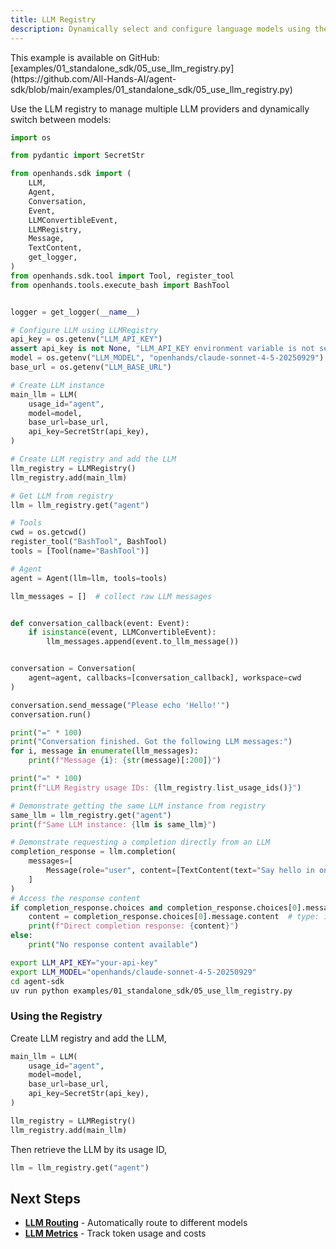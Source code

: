 ```yaml
---
title: LLM Registry
description: Dynamically select and configure language models using the LLM registry.
---
```


<Note>
This example is available on GitHub: [examples/01_standalone_sdk/05_use_llm_registry.py](https://github.com/All-Hands-AI/agent-sdk/blob/main/examples/01_standalone_sdk/05_use_llm_registry.py)
</Note>

Use the LLM registry to manage multiple LLM providers and dynamically switch between models:

```python icon="python" expandable examples/01_standalone_sdk/05_use_llm_registry.py
import os

from pydantic import SecretStr

from openhands.sdk import (
    LLM,
    Agent,
    Conversation,
    Event,
    LLMConvertibleEvent,
    LLMRegistry,
    Message,
    TextContent,
    get_logger,
)
from openhands.sdk.tool import Tool, register_tool
from openhands.tools.execute_bash import BashTool


logger = get_logger(__name__)

# Configure LLM using LLMRegistry
api_key = os.getenv("LLM_API_KEY")
assert api_key is not None, "LLM_API_KEY environment variable is not set."
model = os.getenv("LLM_MODEL", "openhands/claude-sonnet-4-5-20250929")
base_url = os.getenv("LLM_BASE_URL")

# Create LLM instance
main_llm = LLM(
    usage_id="agent",
    model=model,
    base_url=base_url,
    api_key=SecretStr(api_key),
)

# Create LLM registry and add the LLM
llm_registry = LLMRegistry()
llm_registry.add(main_llm)

# Get LLM from registry
llm = llm_registry.get("agent")

# Tools
cwd = os.getcwd()
register_tool("BashTool", BashTool)
tools = [Tool(name="BashTool")]

# Agent
agent = Agent(llm=llm, tools=tools)

llm_messages = []  # collect raw LLM messages


def conversation_callback(event: Event):
    if isinstance(event, LLMConvertibleEvent):
        llm_messages.append(event.to_llm_message())


conversation = Conversation(
    agent=agent, callbacks=[conversation_callback], workspace=cwd
)

conversation.send_message("Please echo 'Hello!'")
conversation.run()

print("=" * 100)
print("Conversation finished. Got the following LLM messages:")
for i, message in enumerate(llm_messages):
    print(f"Message {i}: {str(message)[:200]}")

print("=" * 100)
print(f"LLM Registry usage IDs: {llm_registry.list_usage_ids()}")

# Demonstrate getting the same LLM instance from registry
same_llm = llm_registry.get("agent")
print(f"Same LLM instance: {llm is same_llm}")

# Demonstrate requesting a completion directly from an LLM
completion_response = llm.completion(
    messages=[
        Message(role="user", content=[TextContent(text="Say hello in one word.")])
    ]
)
# Access the response content
if completion_response.choices and completion_response.choices[0].message:  # type: ignore
    content = completion_response.choices[0].message.content  # type: ignore
    print(f"Direct completion response: {content}")
else:
    print("No response content available")
```

```bash Running the Example
export LLM_API_KEY="your-api-key"
export LLM_MODEL="openhands/claude-sonnet-4-5-20250929"
cd agent-sdk
uv run python examples/01_standalone_sdk/05_use_llm_registry.py
```

### Using the Registry

Create LLM registry and add the LLM,

```python
main_llm = LLM(
    usage_id="agent",
    model=model,
    base_url=base_url,
    api_key=SecretStr(api_key),
)

llm_registry = LLMRegistry()
llm_registry.add(main_llm)
```

Then retrieve the LLM by its usage ID,

```python
llm = llm_registry.get("agent")
```

## Next Steps

- **[LLM Routing](/sdk/guides/llm-routing)** - Automatically route to different models
- **[LLM Metrics](/sdk/guides/metrics)** - Track token usage and costs
